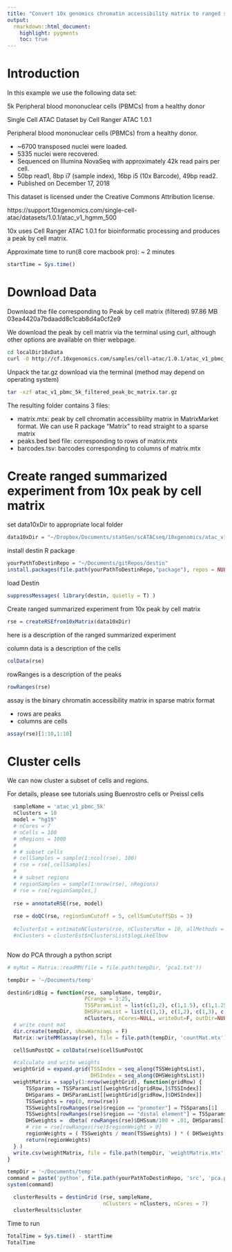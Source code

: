 ```yaml
---
title: "Convert 10x genomics chromatin accessibility matrix to ranged summarized experiment"
output:
  rmarkdown::html_document:
    highlight: pygments
    toc: true
---
```


# Introduction

In this example we use the following data set: 

5k Peripheral blood mononuclear cells (PBMCs) from a healthy donor

Single Cell ATAC Dataset by Cell Ranger ATAC 1.0.1

Peripheral blood mononuclear cells (PBMCs) from a healthy donor.

- ~6700 transposed nuclei were loaded.
- 5335 nuclei were recovered.
- Sequenced on Illumina NovaSeq with approximately 42k read pairs per cell.
- 50bp read1, 8bp i7 (sample index), 16bp i5 (10x Barcode), 49bp read2.
- Published on December 17, 2018

This dataset is licensed under the Creative Commons Attribution license.

https://support.10xgenomics.com/single-cell-atac/datasets/1.0.1/atac_v1_hgmm_500

10x uses Cell Ranger ATAC 1.0.1 for bioinformatic processing and produces a peak by cell matrix. 

Approximate time to run(8 core macbook pro): ~ 2 minutes

```r
startTime = Sys.time()
```

# Download Data

Download the file corresponding to Peak by cell matrix (filtered)	97.86 MB	03ea4420a7bdaadd8c1cab8d4a0cf2e9

We download the peak by cell matrix via the terminal using curl, although other options are available on thier webpage. 

```bash
cd localDir10xData
curl -O http://cf.10xgenomics.com/samples/cell-atac/1.0.1/atac_v1_pbmc_5k/atac_v1_pbmc_5k_filtered_peak_bc_matrix.tar.gz
```

Unpack the tar.gz download via the terminal (method may depend on operating system)

```bash
tar -xzf atac_v1_pbmc_5k_filtered_peak_bc_matrix.tar.gz
```

The resulting folder contains 3 files:

- matrix.mtx:  peak by cell chromatin accessiblilty matrix in MatrixMarket format.  We can use R package "Matrix" to read straight to a sparse matrix
- peaks.bed bed file:  corresponding to rows of matrix.mtx
- barcodes.tsv:  barcodes corresponding to columns of matrix.mtx


# Create ranged summarized experiment from 10x peak by cell matrix 

set data10xDir to appropriate local folder
```r
data10xDir = "~/Dropbox/Documents/statGen/scATACseq/10xgenomics/atac_v1_pbmc_5k/filtered_peak_bc_matrix"
```

install destin R package
```r
yourPathToDestinRepo = "~/Documents/gitRepos/destin"
install.packages(file.path(yourPathToDestinRepo,"package"), repos = NULL, type = "source")
```

load Destin
```r
suppressMessages( library(destin, quietly = T) )
```

Create ranged summarized experiment from 10x peak by cell matrix 
```r
rse = createRSEfrom10xMatrix(data10xDir)
```

here is a description of the ranged summarized experiment  

column data is a description of the cells
```r
colData(rse)
```

rowRanges is a description of the peaks
```r
rowRanges(rse)
```

assay is the binary chromatin accessibility matrix in sparse matrix format

- rows are peaks 
- columns are cells

```r
assay(rse)[1:10,1:10]
```

# Cluster cells  

We can now cluster a subset of cells and regions.

For details, please see tutorials using Buenrostro cells or Preissl cells
```r
  sampleName = 'atac_v1_pbmc_5k'
  nClusters = 10
  model = "hg19"
  # nCores = 7
  # nCells = 100
  # nRegions = 1000
  # 
  # # subset cells
  # cellSamples = sample(1:ncol(rse), 100)
  # rse = rse[,cellSamples]
  # 
  # # subset regions
  # regionSamples = sample(1:nrow(rse), nRegions)
  # rse = rse[regionSamples,]
  
  rse = annotateRSE(rse, model)
  
  rse = doQC(rse, regionSumCutoff = 5, cellSumCutoffSDs = 3)
  
  #clusterEst = estimateNClusters(rse, nClustersMax = 10, allMethods = F)
  #nClusters = clusterEst$nClustersList$logLikeElbow
```

```r

```


Now do PCA through a python script
```r
# myMat = Matrix::readMM(file = file.path(tempDir, 'pca1.txt'))
```

```r
tempDir = '~/Documents/temp'

destinGridBig = function(rse, sampleName, tempDir,
                         PCrange = 3:25,
                         TSSParamList = list(c(1,2), c(1,1.5), c(1,1.25), c(1,1)),
                         DHSParamList = list(c(1,1), c(1,2), c(1,3), c(1,5)),
                         nClusters, nCores=NULL, writeOut=F, outDir=NULL){
  # write count mat
  dir.create(tempDir, showWarnings = F)
  Matrix::writeMM(assay(rse), file = file.path(tempDir, 'countMat.mtx'))

  cellSumPostQC = colData(rse)$cellSumPostQC

  #calculate and write weights
  weightGrid = expand.grid(TSSIndex = seq_along(TSSWeightsList), 
                           DHSIndex = seq_along(DHSWeightsList))
  weightMatrix = sapply(1:nrow(weightGrid), function(gridRow) {
      TSSparams = TSSParamList[[weightGrid[gridRow,]$TSSIndex]] 
      DHSparams = DHSParamList[[weightGrid[gridRow,]$DHSIndex]]
      TSSweights = rep(0, nrow(rse))
      TSSweights[rowRanges(rse)$region == "promoter"] = TSSparams[1]
      TSSweights[rowRanges(rse)$region == "distal element"] = TSSparams[2]
      DHSweights =  dbeta( rowRanges(rse)$DHSsum/100 + .01, DHSparams[1], DHSparams[2])
      # rse = rse[rowRanges(rse)$regionWeight > 0]
      regionWeights = ( TSSweights / mean(TSSweights) ) * ( DHSweights / mean(DHSweights) ) 
      return(regionWeights)
  } )
  write.csv(weightMatrix, file = file.path(tempDir, 'weightMatrix.mtx'), row.names = F)
}
```


```r
tempDir = '~/Documents/temp'
command = paste('python', file.path(yourPathToDestinRepo, 'src', 'pca.py'), tempDir)
system(command)
```

```r
  clusterResults = destinGrid (rse, sampleName, 
                               nClusters = nClusters, nCores = 7)
  clusterResults$cluster
```

Time to run
```r
TotalTime = Sys.time() - startTime
TotalTime
```

